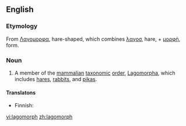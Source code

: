 ==English==

===Etymology===
From {{Gr.}} [[Λαγομορφα]], hare-shaped, which combines [[λαγοσ]], hare, + [[μορφὴ]], form.

===Noun===
{{en-noun}} 

# A member of the [[mammal]]ian [[taxonomic]] [[order]], [[Lagomorpha]], which includes [[hare]]s, [[rabbit]]s, and [[pika]]s.

====Translatons====
{{top}}
* Finnish: {{t|fi|jäniseläin}}
{{mid}}
{{bottom}}

[[vi:lagomorph]]
[[zh:lagomorph]]